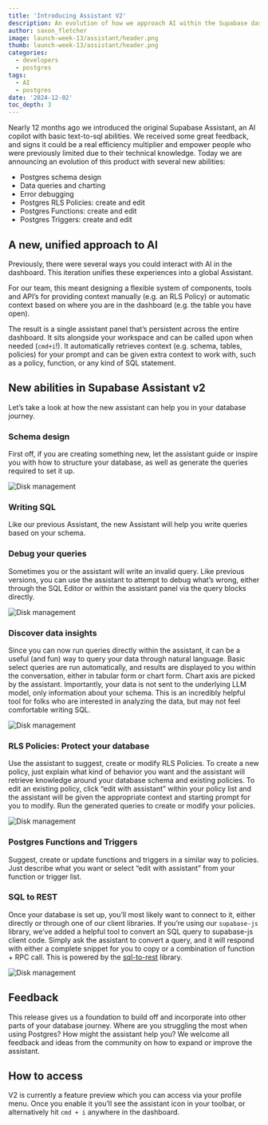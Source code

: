 ```yaml
---
title: 'Introducing Assistant V2'
description: An evolution of how we approach AI within the Supabase dashboard'
author: saxon_fletcher
image: launch-week-13/assistant/header.png
thumb: launch-week-13/assistant/header.png
categories:
  - developers
  - postgres
tags:
  - AI
  - postgres
date: '2024-12-02'
toc_depth: 3
---
```


Nearly 12 months ago we introduced the original Supabase Assistant, an AI copilot with basic text-to-sql abilities. We received some great feedback, and signs it could be a real efficiency multiplier and empower people who were previously limited due to their technical knowledge. Today we are announcing an evolution of this product with several new abilities:

- Postgres schema design
- Data queries and charting
- Error debugging
- Postgres RLS Policies: create and edit
- Postgres Functions: create and edit
- Postgres Triggers: create and edit

## A new, unified approach to AI

Previously, there were several ways you could interact with AI in the dashboard. This iteration unifies these experiences into a global Assistant.

For our team, this meant designing a flexible system of components, tools and API’s for providing context manually (e.g. an RLS Policy) or automatic context based on where you are in the dashboard (e.g. the table you have open).

The result is a single assistant panel that’s persistent across the entire dashboard. It sits alongside your workspace and can be called upon when needed (`cmd+i`!). It automatically retrieves context (e.g. schema, tables, policies) for your prompt and can be given extra context to work with, such as a policy, function, or any kind of SQL statement.

## New abilities in Supabase Assistant v2

Let’s take a look at how the new assistant can help you in your database journey.

### Schema design

First off, if you are creating something new, let the assistant guide or inspire you with how to structure your database, as well as generate the queries required to set it up.

<Img alt="Disk management" src="/images/blog/launch-week-13/assistant/design.png" />

### Writing SQL

Like our previous Assistant, the new Assistant will help you write queries based on your schema.

### Debug your queries

Sometimes you or the assistant will write an invalid query. Like previous versions, you can use the assistant to attempt to debug what’s wrong, either through the SQL Editor or within the assistant panel via the query blocks directly.

<Img alt="Disk management" src="/images/blog/launch-week-13/assistant/debug.png" />

### Discover data insights

Since you can now run queries directly within the assistant, it can be a useful (and fun) way to query your data through natural language. Basic select queries are run automatically, and results are displayed to you within the conversation, either in tabular form or chart form. Chart axis are picked by the assistant. Importantly, your data is not sent to the underlying LLM model, only information about your schema. This is an incredibly helpful tool for folks who are interested in analyzing the data, but may not feel comfortable writing SQL.

<Img alt="Disk management" src="/images/blog/launch-week-13/assistant/query.png" />

### RLS Policies: Protect your database

Use the assistant to suggest, create or modify RLS Policies. To create a new policy, just explain what kind of behavior you want and the assistant will retrieve knowledge around your database schema and existing policies. To edit an existing policy, click “edit with assistant” within your policy list and the assistant will be given the appropriate context and starting prompt for you to modify. Run the generated queries to create or modify your policies.

<Img alt="Disk management" src="/images/blog/launch-week-13/assistant/policy.png" />

### Postgres Functions and Triggers

Suggest, create or update functions and triggers in a similar way to policies. Just describe what you want or select “edit with assistant” from your function or trigger list.

### SQL to REST

Once your database is set up, you’ll most likely want to connect to it, either directly or through one of our client libraries. If you’re using our `supabase-js` library, we’ve added a helpful tool to convert an SQL query to supabase-js client code. Simply ask the assistant to convert a query, and it will respond with either a complete snippet for you to copy or a combination of function + RPC call. This is powered by the [sql-to-rest](https://github.com/supabase-community/sql-to-rest) library.

<Img alt="Disk management" src="/images/blog/launch-week-13/assistant/js.png" />

## Feedback

This release gives us a foundation to build off and incorporate into other parts of your database journey. Where are you struggling the most when using Postgres? How might the assistant help you? We welcome all feedback and ideas from the community on how to expand or improve the assistant.

## How to access

V2 is currently a feature preview which you can access via your profile menu. Once you enable it you’ll see the assistant icon in your toolbar, or alternatively hit `cmd + i` anywhere in the dashboard.

